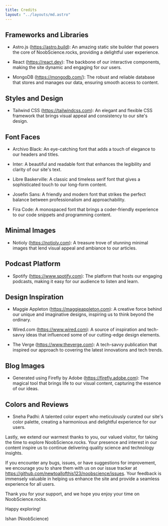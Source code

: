 ```yaml
---
title: Credits
layout: "../layouts/md.astro"
---
```


## Frameworks and Libraries

- Astro.js (https://astro.build): An amazing static site builder that powers the core of NoobScience.rocks, providing a delightful user experience.

- React (https://react.dev): The backbone of our interactive components, making the site dynamic and engaging for our users.

- MongoDB (https://mongodb.com/): The robust and reliable database that stores and manages our data, ensuring smooth access to content.

## Styles and Design

- Tailwind CSS (https://tailwindcss.com): An elegant and flexible CSS framework that brings visual appeal and consistency to our site's design.

## Font Faces

- Archivo Black: An eye-catching font that adds a touch of elegance to our headers and titles.

- Inter: A beautiful and readable font that enhances the legibility and clarity of our site's text.

- Libre Baskerville: A classic and timeless serif font that gives a sophisticated touch to our long-form content.

- Josefin Sans: A friendly and modern font that strikes the perfect balance between professionalism and approachability.

- Fira Code: A monospaced font that brings a coder-friendly experience to our code snippets and programming content.

## Minimal Images

- Notioly (https://notioly.com): A treasure trove of stunning minimal images that lend visual appeal and ambiance to our articles.

## Podcast Platform

- Spotify (https://www.spotify.com): The platform that hosts our engaging podcasts, making it easy for our audience to listen and learn.

## Design Inspiration

- Maggie Appleton (https://maggieappleton.com): A creative force behind our unique and imaginative designs, inspiring us to think beyond the ordinary.

- Wired.com (https://www.wired.com): A source of inspiration and tech-savvy ideas that influenced some of our cutting-edge design elements.

- The Verge (https://www.theverge.com): A tech-savvy publication that inspired our approach to covering the latest innovations and tech trends.

## Blog Images

- Generated using Firefly by Adobe (https://firefly.adobe.com): The magical tool that brings life to our visual content, capturing the essence of our ideas.

## Colors and Reviews

- Sneha Padhi: A talented color expert who meticulously curated our site's color palette, creating a harmonious and delightful experience for our users.

Lastly, we extend our warmest thanks to you, our valued visitor, for taking the time to explore NoobScience.rocks. Your presence and interest in our content inspire us to continue delivering quality science and technology insights.

If you encounter any bugs, issues, or have suggestions for improvement, we encourage you to share them with us on our issue tracker at https://github.com/newtoallofthis123/noobscience/issues. Your feedback is immensely valuable in helping us enhance the site and provide a seamless experience for all users.

Thank you for your support, and we hope you enjoy your time on NoobScience.rocks.

Happy exploring!

Ishan (NoobScience)